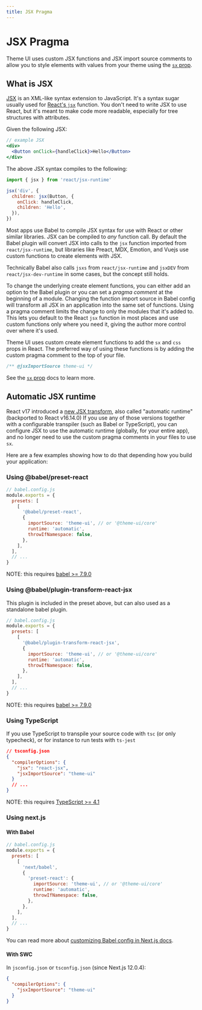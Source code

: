```yaml
---
title: JSX Pragma
---
```


# JSX Pragma

Theme UI uses custom JSX functions and JSX import source comments to allow you
to style elements with values from your theme using the [`sx` prop][].

## What is JSX

[JSX](https://facebook.github.io/jsx/) is an XML-like syntax extension to
JavaScript. It's a syntax sugar usually used for
[React's `jsx`](https://reactjs.org/docs/introducing-jsx.html) function. You
don't need to write JSX to use React, but it's meant to make code more readable,
especially for tree structures with attributes.

Given the following JSX:

```jsx
// example JSX
<div>
  <Button onClick={handleClick}>Hello</Button>
</div>
```

The above JSX syntax compiles to the following:

```js
import { jsx } from 'react/jsx-runtime'

jsx('div', {
  children: jsx(Button, {
    onClick: handleClick,
    children: 'Hello',
  }),
})
```

Most apps use Babel to compile JSX syntax for use with React or other similar
libraries. JSX can be compiled to _any_ function call. By default the Babel
plugin will convert JSX into calls to the `jsx` function imported from
`react/jsx-runtime`, but libraries like Preact, MDX, Emotion, and Vuejs use
custom functions to create elements with JSX.

Technically Babel also calls `jsxs` from `react/jsx-runtime` and `jsxDEV` from
`react/jsx-dev-runtime` in some cases, but the concept still holds.

To change the underlying create element functions, you can either add an option
to the Babel plugin or you can set a _pragma comment_ at the beginning of a
module. Changing the function import source in Babel config will transform all
JSX in an application into the same set of functions. Using a pragma comment
limits the change to only the modules that it's added to. This lets you default
to the React `jsx` function in most places and use custom functions only where
you need it, giving the author more control over where it's used.

Theme UI uses custom create element functions to add the `sx` and `css` props in
React. The preferred way of using these functions is by adding the custom pragma
comment to the top of your file.

```js
/** @jsxImportSource theme-ui */
```

See the [`sx` prop][] docs to learn more.

[`sx` prop]: /sx-prop

## Automatic JSX runtime

React v17 introduced a
[new JSX transform](https://reactjs.org/blog/2020/09/22/introducing-the-new-jsx-transform.html),
also called "automatic runtime" (backported to React v16.14.0) If you use any of
those versions together with a configurable transpiler (such as Babel or
TypeScript), you can configure JSX to use the automatic runtime (globally, for
your entire app), and no longer need to use the custom pragma comments in your
files to use `sx`.

Here are a few examples showing how to do that depending how you build your
application:

### Using @babel/preset-react

```js
// babel.config.js
module.exports = {
  presets: [
    [
      '@babel/preset-react',
      {
        importSource: 'theme-ui', // or '@theme-ui/core'
        runtime: 'automatic',
        throwIfNamespace: false,
      },
    ],
  ],
  // ...
}
```

NOTE: this requires
[babel >= 7.9.0](https://babeljs.io/docs/en/babel-preset-react#react-automatic-runtime)

### Using @babel/plugin-transform-react-jsx

This plugin is included in the preset above, but can also used as a standalone
babel plugin.

```js
// babel.config.js
module.exports = {
  presets: [
    [
      '@babel/plugin-transform-react-jsx',
      {
        importSource: 'theme-ui', // or '@theme-ui/core'
        runtime: 'automatic',
        throwIfNamespace: false,
      },
    ],
  ],
  // ...
}
```

NOTE: this requires
[babel >= 7.9.0](https://babeljs.io/docs/en/babel-plugin-transform-react-jsx#react-automatic-runtime)

### Using TypeScript

If you use TypeScript to transpile your source code with `tsc` (or only
typecheck), or for instance to run tests with `ts-jest`

```json
// tsconfig.json
{
  "compilerOptions": {
    "jsx": "react-jsx",
    "jsxImportSource": "theme-ui"
  }
  // ...
}
```

NOTE: this requires
[TypeScript >= 4.1](https://www.typescriptlang.org/docs/handbook/release-notes/typescript-4-1.html#react-17-jsx-factories)

### Using next.js

#### With Babel

```js
// babel.config.js
module.exports = {
  presets: [
    [
      'next/babel',
      {
        'preset-react': {
          importSource: 'theme-ui', // or '@theme-ui/core'
          runtime: 'automatic',
          throwIfNamespace: false,
        },
      },
    ],
  ],
  // ...
}
```

You can read more about
[customizing Babel config in Next.js docs](https://nextjs.org/docs/advanced-features/customizing-babel-config).

#### With SWC

In `jsconfig.json` or `tsconfig.json` (since Next.js 12.0.4):

```json
{
  "compilerOptions": {
    "jsxImportSource": "theme-ui"
  }
}
```
